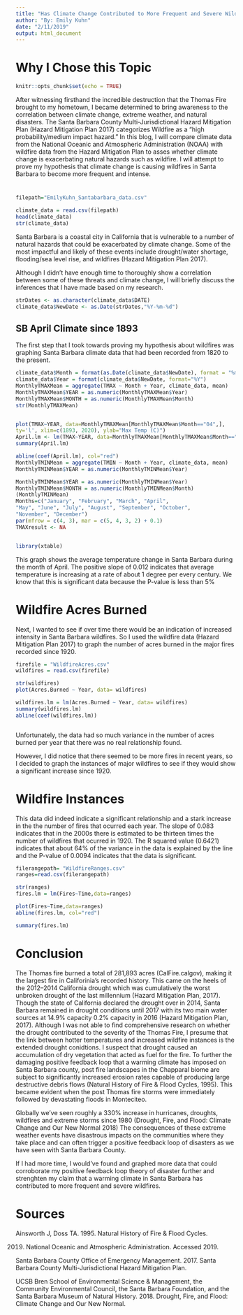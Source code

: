 ```yaml
---
title: "Has Climate Change Contributed to More Frequent and Severe Wildfires in Santa Barbara County?"
author: "By: Emily Kuhn"
date: "2/11/2019"
output: html_document
---
```


# Why I Chose this Topic
```r
knitr::opts_chunk$set(echo = TRUE)
```
 After witnessing firsthand the incredible destruction that the Thomas Fire brought to my hometown, I became determined to bring awareness to the correlation between climate change, extreme weather, and natural disasters. The Santa Barbara County Multi-Jurisdictional Hazard Mitigation Plan (Hazard Mitigation Plan 2017) categorizes Wildfire as a “high probability/medium impact hazard.” In this blog, I will compare climate data from the National Oceanic and Atmospheric Administration (NOAA) with wildfire data from the Hazard Mitigation Plan to asses whether climate change is exacerbating natural hazards such as wildfire. I will attempt to prove my hypothesis that climate change is causing wildfires in Santa Barbara to become more frequent and intense.


# 
```r
filepath="EmilyKuhn_Santabarbara_data.csv"

climate_data = read.csv(filepath)
head(climate_data)
str(climate_data)

```

Santa Barbara is a coastal city in California that is vulnerable to a number of natural hazards that could be exacerbated by climate change. Some of the most impactful and likely of these events include drought/water shortage, flooding/sea level rise, and wildfires (Hazard Mitigation Plan 2017).

Although I didn't have enough time to thoroughly show a correlation between some of these threats and climate change, I will briefly discuss the inferences that I have made based on my research.



```r
strDates <- as.character(climate_data$DATE)
climate_data$NewDate <- as.Date(strDates,"%Y-%m-%d")

```

## SB April Climate since 1893
The first step that I took towards proving my hypothesis about wildfires was graphing Santa Barbara climate data that had been recorded from 1820 to the present. 


```r
climate_data$Month = format(as.Date(climate_data$NewDate), format = "%m")
climate_data$Year = format(climate_data$NewDate, format="%Y")
MonthlyTMAXMean = aggregate(TMAX ~ Month + Year, climate_data, mean)
MonthlyTMAXMean$YEAR = as.numeric(MonthlyTMAXMean$Year)
MonthlyTMAXMean$MONTH = as.numeric(MonthlyTMAXMean$Month)
str(MonthlyTMAXMean)


plot(TMAX~YEAR, data=MonthlyTMAXMean[MonthlyTMAXMean$Month=="04",],
ty='l', xlim=c(1893, 2020), ylab="Max Temp (C)")
April.lm <- lm(TMAX~YEAR, data=MonthlyTMAXMean[MonthlyTMAXMean$Month=="04",])
summary(April.lm)

abline(coef(April.lm), col="red")
MonthlyTMINMean = aggregate(TMIN ~ Month + Year, climate_data, mean)
MonthlyTMINMean$YEAR = as.numeric(MonthlyTMINMean$Year)

MonthlyTMINMean$YEAR = as.numeric(MonthlyTMINMean$Year)
MonthlyTMINMean$MONTH = as.numeric(MonthlyTMINMean$Month)
(MonthlyTMINMean)
Months=c("January", "February", "March", "April",
"May", "June", "July", "August", "September", "October",
"November", "December")
par(mfrow = c(4, 3), mar = c(5, 4, 3, 2) + 0.1)
TMAXresult <- NA


library(xtable)

```


This graph shows the average temperature change in Santa Barbara during the month of April. The positive slope of 0.012 indicates that average temperature is increasing at a rate of about 1 degree per every century. We know that this is significant data because the P-value is less than 5%

# Wildfire Acres Burned
Next, I wanted to see if over time there would be an indication of increased intensity in Santa Barbara wildfires. So I used the wildfire data (Hazard Mitigation Plan 2017) to graph the number of acres burned in the  major fires recorded since 1920. 

```r
firefile = "WildfireAcres.csv"
wildfires = read.csv(firefile)

str(wildfires)
plot(Acres.Burned ~ Year, data= wildfires)

wildfires.lm = lm(Acres.Burned ~ Year, data= wildfires)
summary(wildfires.lm)
abline(coef(wildfires.lm))



```

Unfortunately, the data had so much variance in the number of acres burned per year that there was no real relationship found. 

However, I did notice that there seemed to be more fires in recent years, so I decided to graph the instances of major wildfires to see if they would show a significant increase since 1920. 

# Wildfire Instances
This data did indeed indicate a significant relationship and a stark increase in the the number of fires that ocurred each year. The slope of 0.083 indicates that in the 2000s there is estimated to be thirteen times the number of wildfires that ocurred in 1920. The R squared value (0.6421) indicates that about 64% of the variance in the data is explained by the line and the P-value of 0.0094 indicates that the data is significant. 

```r

filerangepath= "WildfireRanges.csv"
ranges=read.csv(filerangepath)

str(ranges)
fires.lm = lm(Fires~Time,data=ranges)

plot(Fires~Time,data=ranges)
abline(fires.lm, col="red")

summary(fires.lm)

```

# Conclusion

The Thomas fire burned a total of 281,893 acres (CalFire.calgov), making it the largest fire in Califorinia's recorded history. This came on the heels of the 2012–2014 California drought which was cumulatively the worst unbroken drought of the last millennium (Hazard Mitigation Plan, 2017). Though the state of California declared the drought over in 2014, Santa Barbara remained in drought conditions until 2017 with its two main water sources at 14.9% capacity 0.2% capacity in 2016 (Hazard Mitigation Plan, 2017). Although I was not able to find comprehensive research on whether the drought contributed to the severity of the Thomas Fire, I presume that the link between hotter temperatures and increased wildfire instances is the extended drought conidtions. I suspect that drought caused an accumulation of dry vegetation that acted as fuel for the fire. To further the damaging positive feedback loop that a warming climate has imposed on Santa Barbara county, post fire landscapes in the Chapparal biome are subject to significantly increased erosion rates capable of producing large destructive debris flows (Natural History of Fire & Flood Cycles, 1995). This became evident when the post Thomas fire storms were immediately followed by devastating floods in Monteciteo.

Globally we’ve seen roughly a 330% increase in hurricanes, droughts, wildfires and extreme storms since 1980 (Drought, Fire, and Flood: Climate Change and Our New Normal 2018) The consequences of these extreme weather
events have disastrous impacts on the communities where they take place and can often trigger a positive feedback loop of disasters as we have seen with Santa Barbara County. 

If I had more time, I would've found and graphed more data that could corroborate my positive feedback loop theory of disaster further and strenghten my claim that a warming climate in Santa Barbara has contributed to more frequent and severe wildfires. 

# Sources

Ainsworth J, Doss TA. 1995. Natural History of Fire & Flood Cycles.

2019. National Oceanic and Atmospheric Administration. Accessed 2019.

Santa Barbara County Office of Emergency Management. 2017. Santa Barbara County Multi-Jurisdictional Hazard Mitigation Plan.
 
UCSB Bren School of Environmental Science & Management, the Community
Environmental Council, the Santa Barbara Foundation, and the Santa Barbara Museum of Natural History. 2018. Drought, Fire, and Flood: Climate Change and Our New Normal.
 


